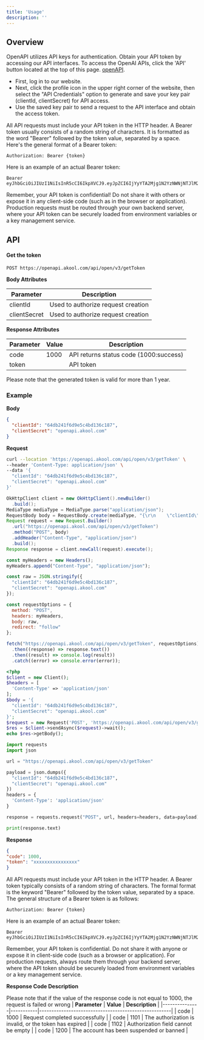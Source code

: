 ```yaml
---
title: 'Usage'
description: ''
---
```



## Overview

OpenAPI utilizes API keys for authentication. Obtain your API token by accessing our API interfaces. To access the OpenAI APIs, click the 'API' button located at the top of this page. [openAPI](https://akool.com/openapi).
- First, log in to our website.
- Next, click the profile icon in the upper right corner of the website, then select the "API Credentials" option to generate and save your key pair (clientId, clientSecret) for API access.
- Use the saved key pair to send a request to the API interface and obtain the access token.

<Tip>All API requests must include your API token in the HTTP header. A Bearer token usually consists of a random string of characters. It is formatted as the word "Bearer" followed by the token value, separated by a space. Here's the general format of a Bearer token:</Tip>
```
Authorization: Bearer {token}
```
<Tip>Here is an example of an actual Bearer token:</Tip>
```
Bearer eyJhbGciOiJIUzI1NiIsInR5cCI6IkpXVCJ9.eyJpZCI6IjYyYTA2Mjg1N2YzNWNjNTJlM2UxNzYyMCIsInR5cGUiOiJ1c2VyIiwiZnJvbSI6InRvYiIsImVtYWlsIjoiZ3VvZG9uZ2RvbmdAYWtvb2wuY29tIiwiZmlyc3ROYW1lIjoiZGQiLCJ1aWQiOjkwMzI4LCJjb2RlIjoiNTY1NCIsImlhdCI6MTczMjg2NzczMiwiZXhwIjoxNzMyODY3NzMzfQ._pilTnv8sPsrKCzrAyh9Lsvyge8NPxUG5Y_8CTdxad0
```

Remember, your API token is confidential! Do not share it with others or expose it in any client-side code (such as in the browser or application). Production requests must be routed through your own backend server, where your API token can be securely loaded from environment variables or a key management service.

## API

#### Get the token

```
POST https://openapi.akool.com/api/open/v3/getToken
```

**Body Attributes**

| **Parameter** | **Description**                             |
|---------------|---------------------------------------------|
| clientId      | Used to authorize request creation     |
| clientSecret  | Used to authorize request creation     |

**Response Attributes**

| **Parameter** | **Value** | **Description**                                      |
|---------------|-----------|------------------------------------------------------|
| code          | 1000      | API returns status code (1000:success) |
| token         |           | API token                                            |

<Note>Please note that the generated token is valid for more than 1 year.</Note>

### Example

**Body**

```json
{
  "clientId": "64db241f6d9e5c4bd136c187",
  "clientSecret": "openapi.akool.com"
}
```

**Request**

<CodeGroup>

```bash cURL
curl --location 'https://openapi.akool.com/api/open/v3/getToken' \
--header 'Content-Type: application/json' \
--data '{
  "clientId": "64db241f6d9e5c4bd136c187",
  "clientSecret": "openapi.akool.com"
}'
```

```java Java
OkHttpClient client = new OkHttpClient().newBuilder()
  .build();
MediaType mediaType = MediaType.parse("application/json");
RequestBody body = RequestBody.create(mediaType, "{\r\n    \"clientId\": \"64db241f6d9e5c4bd136c187\",\r\n    \"clientSecret\": \"openapi.akool.com\"\r\n}");
Request request = new Request.Builder()
  .url("https://openapi.akool.com/api/open/v3/getToken")
  .method("POST", body)
  .addHeader("Content-Type", "application/json")
  .build();
Response response = client.newCall(request).execute();
```

```javascript Javascript
const myHeaders = new Headers();
myHeaders.append("Content-Type", "application/json");

const raw = JSON.stringify({
  "clientId": "64db241f6d9e5c4bd136c187",
  "clientSecret": "openapi.akool.com"
});

const requestOptions = {
  method: "POST",
  headers: myHeaders,
  body: raw,
  redirect: "follow"
};

fetch("https://openapi.akool.com/api/open/v3/getToken", requestOptions)
  .then((response) => response.text())
  .then((result) => console.log(result))
  .catch((error) => console.error(error));
```

```PHP PHP
<?php
$client = new Client();
$headers = [
  'Content-Type' => 'application/json'
];
$body = '{
  "clientId": "64db241f6d9e5c4bd136c187",
  "clientSecret": "openapi.akool.com"
}';
$request = new Request('POST', 'https://openapi.akool.com/api/open/v3/getToken', $headers, $body);
$res = $client->sendAsync($request)->wait();
echo $res->getBody();
```

```python Python
import requests
import json

url = "https://openapi.akool.com/api/open/v3/getToken"

payload = json.dumps({
  "clientId": "64db241f6d9e5c4bd136c187",
  "clientSecret": "openapi.akool.com"
})
headers = {
  'Content-Type': 'application/json'
}

response = requests.request("POST", url, headers=headers, data=payload)

print(response.text)
```

</CodeGroup>

**Response**

```json
{
"code": 1000,
"token": "xxxxxxxxxxxxxxxx"
}
```

All API requests must include your API token in the HTTP header. A Bearer token typically consists of a random string of characters. The formal format is the keyword "Bearer" followed by the token value, separated by a space. The general structure of a Bearer token is as follows:
```
Authorization: Bearer {token}
```
Here is an example of an actual Bearer token:
```
Bearer eyJhbGciOiJIUzI1NiIsInR5cCI6IkpXVCJ9.eyJpZCI6IjYyYTA2Mjg1N2YzNWNjNTJlM2UxNzYyMCIsInR5cGUiOiJ1c2VyIiwiZnJvbSI6InRvYiIsImVtYWlsIjoiZ3VvZG9uZ2RvbmdAYWtvb2wuY29tIiwiZmlyc3ROYW1lIjoiZGQiLCJ1aWQiOjkwMzI4LCJjb2RlIjoiNTY1NCIsImlhdCI6MTczMjg2NzczMiwiZXhwIjoxNzMyODY3NzMzfQ._pilTnv8sPsrKCzrAyh9Lsvyge8NPxUG5Y_8CTdxad0
```

Remember, your API token is confidential. Do not share it with anyone or expose it in client-side code (such as a browser or application). For production requests, always route them through your backend server, where the API token should be securely loaded from environment variables or a key management service.

**Response Code Description**

<Note> Please note that if the value of the response code is not equal to 1000, the request is failed or wrong</Note>
| **Parameter** | **Value** | **Description**                                      |
|---------------|-----------|------------------------------------------------------|
| code          | 1000      | Request completed successfully |
| code          | 1101      | The authorization is invalid, or the token has expired  |
| code          | 1102      | Authorization field cannot be empty  |
| code          | 1200      | The account has been suspended or banned  |

